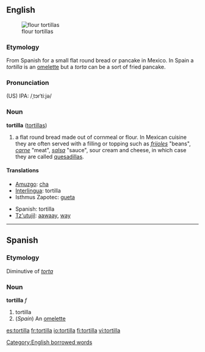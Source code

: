 {{wikipedia}}
==English==
[[Image:NCI flour tortillas.jpg|thumb|flour tortillas]]

===Etymology===
From Spanish for a small flat round bread or pancake in Mexico. In Spain a ''tortilla'' is an [[omelette]] but a ''torta'' can be a sort of fried pancake.

===Pronunciation===
(US) IPA: /ˌtɔrˈtiːjə/

===Noun===
'''tortilla'''  ([[tortillas]])

# a flat round bread made out of cornmeal or flour. In Mexican cuisine they are often served with a filling or topping such as ''[[frijoles]]'' "beans", ''[[carne]]'' "meat", ''[[salsa]]'' "sauce", sour cream and cheese, in which case they are called [[quesadilla]]s.

====Translations====
{{top}}
*[[Amuzgo]]: [[cha]]
*[[Interlingua]]: tortilla
*Isthmus Zapotec: [[gueta]]
{{mid}}
*Spanish: tortilla {{f}}
*[[Tz'utujil]]: [[aawaay]], [[way]]
{{bottom}}

[[Category:English borrowed words]]

----

==Spanish==

===Etymology===
Diminutive of ''[[torta]]''

===Noun===
'''tortilla''' ''f''

# tortilla
# (''Spain'') An [[omelette]]

[[es:tortilla]]
[[fr:tortilla]]
[[io:tortilla]]
[[fi:tortilla]]
[[vi:tortilla]]